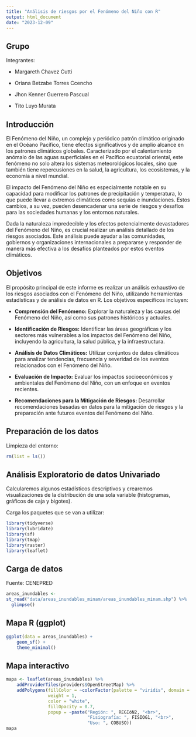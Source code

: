 ```yaml
---
title: "Análisis de riesgos por el Fenómeno del Niño con R"
output: html_document
date: "2023-12-09"
---
```


## Grupo
Integrantes:

- Margareth Chavez Cutti

- Oriana Betzabe Torres Ccencho

- Jhon Kenner Guerrero Pascual

- Tito Luyo Murata


## Introducción

El Fenómeno del Niño, un complejo y periódico patrón climático originado en el Océano Pacífico, tiene efectos significativos y de amplio alcance en los patrones climáticos globales. Caracterizado por el calentamiento anómalo de las aguas superficiales en el Pacífico ecuatorial oriental, este fenómeno no solo altera los sistemas meteorológicos locales, sino que también tiene repercusiones en la salud, la agricultura, los ecosistemas, y la economía a nivel mundial.

El impacto del Fenómeno del Niño es especialmente notable en su capacidad para modificar los patrones de precipitación y temperatura, lo que puede llevar a extremos climáticos como sequías e inundaciones. Estos cambios, a su vez, pueden desencadenar una serie de riesgos y desafíos para las sociedades humanas y los entornos naturales.

Dada la naturaleza impredecible y los efectos potencialmente devastadores del Fenómeno del Niño, es crucial realizar un análisis detallado de los riesgos asociados. Este análisis puede ayudar a las comunidades, gobiernos y organizaciones internacionales a prepararse y responder de manera más efectiva a los desafíos planteados por estos eventos climáticos.

## Objetivos

El propósito principal de este informe es realizar un análisis exhaustivo de los riesgos asociados con el Fenómeno del Niño, utilizando herramientas estadísticas y de análisis de datos en R. Los objetivos específicos incluyen:

-   **Comprensión del Fenómeno:** Explorar la naturaleza y las causas del Fenómeno del Niño, así como sus patrones históricos y actuales.

-   **Identificación de Riesgos:** Identificar las áreas geográficas y los sectores más vulnerables a los impactos del Fenómeno del Niño, incluyendo la agricultura, la salud pública, y la infraestructura.

-   **Análisis de Datos Climáticos:** Utilizar conjuntos de datos climáticos para analizar tendencias, frecuencia y severidad de los eventos relacionados con el Fenómeno del Niño.

-   **Evaluación de Impacto:** Evaluar los impactos socioeconómicos y ambientales del Fenómeno del Niño, con un enfoque en eventos recientes.

-   **Recomendaciones para la Mitigación de Riesgos:** Desarrollar recomendaciones basadas en datos para la mitigación de riesgos y la preparación ante futuros eventos del Fenómeno del Niño.

## Preparación de los datos

Limpieza del entorno:

```r
rm(list = ls())
```

## Análisis Exploratorio de datos Univariado

Calcularemos algunos estadísticos descriptivos y crearemos visualizaciones de la distribución de una sola variable (histogramas, gráficos de caja y bigotes).

Carga los paquetes que se van a utilizar:

```r
library(tidyverse)
library(lubridate)
library(sf)
library(tmap)
library(raster)
library(leaflet)

```

## Carga de datos
Fuente: CENEPRED

```r
areas_inundables <-
st_read("data/areas_inundables_minam/areas_inundables_minam.shp") %>% 
  glimpse()
```
## Mapa R (ggplot)

```r
ggplot(data = areas_inundables) +
    geom_sf() +
    theme_minimal()
```

## Mapa interactivo

```r
mapa <- leaflet(areas_inundables) %>%
    addProviderTiles(providers$OpenStreetMap) %>%
    addPolygons(fillColor = ~colorFactor(palette = "viridis", domain = REGIóN2)(REGIóN2),
                weight = 1,
                color = "white",
                fillOpacity = 0.7,
                popup = ~paste("Región: ", REGIóN2, "<br>",
                               "Fisiografía: ", FISIOG1, "<br>",
                               "Uso: ", COBUSO))
mapa

```

